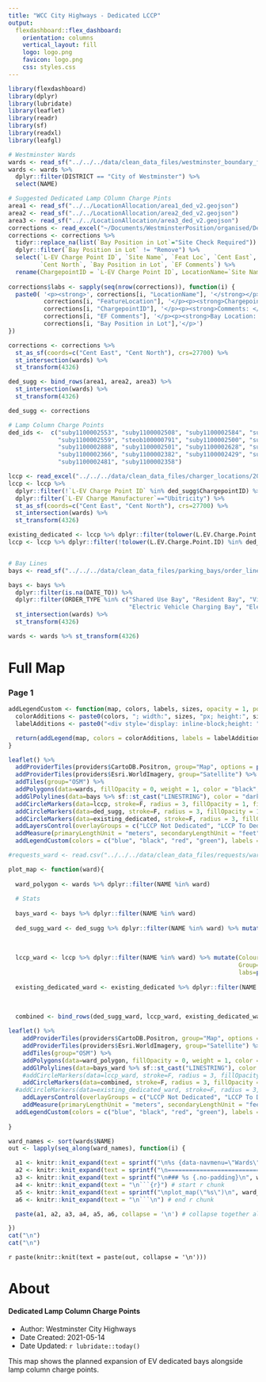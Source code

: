 ```yaml
---
title: "WCC City Highways - Dedicated LCCP"
output: 
  flexdashboard::flex_dashboard:
    orientation: columns
    vertical_layout: fill
    logo: logo.png
    favicon: logo.png
    css: styles.css
---
```


```r
library(flexdashboard)
library(dplyr)
library(lubridate)
library(leaflet)
library(readr)
library(sf)
library(readxl)
library(leafgl)
```

```r
# Westminster Wards
wards <- read_sf("../../../data/clean_data_files/westminster_boundary_files/London-wards-2018/London-wards-2018_ESRI/London_Ward.shp")
wards <- wards %>% 
  dplyr::filter(DISTRICT == "City of Westminster") %>%
  select(NAME)

# Suggested Dedicated Lamp COlumn Charge Pints
area1 <- read_sf("../../LocationAllocation/area1_ded_v2.geojson")
area2 <- read_sf("../../LocationAllocation/area2_ded_v2.geojson")
area3 <- read_sf("../../LocationAllocation/area3_ded_v2.geojson")
corrections <- read_excel("~/Documents/WestminsterPosition/organised/Dedicated_LCCP/LocationAllocation/2021 - 05 - 24 Proposed 400 Dedicated Res Bays.xlsx")
corrections <- corrections %>% 
  tidyr::replace_na(list(`Bay Position in Lot`="Site Check Required")) %>%
  dplyr::filter(`Bay Position in Lot` != "Remove") %>%
  select(`L-EV Charge Point ID`, `Site Name`, `Feat Loc`, `Cent East`, 
         `Cent North`, `Bay Position in Lot`, `EF Comments`) %>%
  rename(ChargepointID = `L-EV Charge Point ID`, LocationName=`Site Name`, FeatureLocation = `Feat Loc`)
  
corrections$labs <- sapply(seq(nrow(corrections)), function(i) {
  paste0( '<p><strong>', corrections[i, "LocationName"], '</strong></p><hr></hr><p><strong>Feature: </strong>',
          corrections[i, "FeatureLocation"], '</p><p><strong>Chargepoint ID: </strong>',
          corrections[i, "ChargepointID"], '</p><p><strong>Comments: </strong>',
          corrections[i, "EF Comments"], '</p><p><strong>Bay Location: </strong>',
          corrections[i, "Bay Position in Lot"],'</p>')
})

corrections <- corrections %>%
  st_as_sf(coords=c("Cent East", "Cent North"), crs=27700) %>%
  st_intersection(wards) %>%
  st_transform(4326)

ded_sugg <- bind_rows(area1, area2, area3) %>%
  st_intersection(wards) %>%
  st_transform(4326) 

ded_sugg <- corrections

# Lamp Column Charge Points
ded_ids <-  c("suby1100002553", "suby1100002508", "suby1100002584", "suby1100003290", "suby1100003264", "suby1100002591",
              "suby1100002559", "steob100000791", "suby1100002500", "suby1100002581", "suby1100003842", "suby1100002879",
              "suby1100002888", "suby1100002501", "suby1100002628", "suby1100002820", "suby1100002715", "suby1100002436",
              "suby1100002366", "suby1100002382", "suby1100002429", "suby1100003075", "suby1100002693", "suby1100002354",
              "suby1100002481", "suby1100002358")

lccp <- read_excel("../../../data/clean_data_files/charger_locations/2021 - 04 Electric Charge Point Master Asset List.xlsx", skip=1)
lccp <- lccp %>%
  dplyr::filter(!`L-EV Charge Point ID` %in% ded_sugg$ChargepointID) %>%
  dplyr::filter(`L-EV Charge Manufacturer`=="Ubitricity") %>%
  st_as_sf(coords=c("Cent East", "Cent North"), crs=27700) %>%
  st_intersection(wards) %>%
  st_transform(4326) 

existing_dedicated <- lccp %>% dplyr::filter(tolower(L.EV.Charge.Point.ID) %in% ded_ids)
lccp <- lccp %>% dplyr::filter(!tolower(L.EV.Charge.Point.ID) %in% ded_ids)


# Bay Lines
bays <- read_sf("../../../data/clean_data_files/parking_bays/order_lines/OrderLines.shp")

bays <- bays %>%
  dplyr::filter(is.na(DATE_TO)) %>%
  dplyr::filter(ORDER_TYPE %in% c("Shared Use Bay", "Resident Bay", "Visitor Shared Use Bay",
                                  "Electric Vehicle Charging Bay", "Electric Vehicle Resident Bay")) %>%
  st_intersection(wards) %>%
  st_transform(4326) 

wards <- wards %>% st_transform(4326)
```

Full Map {data-icon="fa-map"}
=====================================  

### Page 1 {.no-padding .no-title}

```r
addLegendCustom <- function(map, colors, labels, sizes, opacity = 1, position="bottomleft"){
  colorAdditions <- paste0(colors, "; width:", sizes, "px; height:", sizes, "px")
  labelAdditions <- paste0("<div style='display: inline-block;height: ", sizes, "px;margin-top: 4px;line-height: ", sizes, "px;'>", labels, "</div>")

  return(addLegend(map, colors = colorAdditions, labels = labelAdditions, opacity = opacity, position=position))
}

leaflet() %>%
  addProviderTiles(providers$CartoDB.Positron, group="Map", options = providerTileOptions(maxZoom = 24)) %>%
  addProviderTiles(providers$Esri.WorldImagery, group="Satellite") %>%
  addTiles(group="OSM") %>%
  addPolygons(data=wards, fillOpacity = 0, weight = 1, color = "black", opacity = 1) %>%
  addGlPolylines(data=bays %>% sf::st_cast("LINESTRING"), color = "darkgreen", weight = 0.8, group="Bay Lines") %>%
  addCircleMarkers(data=lccp, stroke=F, radius = 3, fillOpacity = 1, fillColor = "black", group="LCCP Not Dedicated", label=~paste(L.EV.Charge.Point.ID, Site.Name, Feat.Loc, sep=" : ")) %>%
  addCircleMarkers(data=ded_sugg, stroke=F, radius = 3, fillOpacity = 1, fillColor = "blue", group="LCCP To Dedicate", label=~paste(ChargepointID, LocationName, FeatureLocation, sep=" : "), popup=~labs) %>%
  addCircleMarkers(data=existing_dedicated, stroke=F, radius = 3, fillOpacity = 1, fillColor = "red", group="Existing Dedicated", label=~paste(L.EV.Charge.Point.ID, Site.Name, Feat.Loc, sep=" : ")) %>%
  addLayersControl(overlayGroups = c("LCCP Not Dedicated", "LCCP To Dedicate", "Existing Dedicated", "Bay Lines"), baseGroups = c("Map", "Satellite", "OSM"), options=layersControlOptions(collapsed = FALSE)) %>%
  addMeasure(primaryLengthUnit = "meters", secondaryLengthUnit = "feet", position="topleft") %>%
  addLegendCustom(colors = c("blue", "black", "red", "green"), labels = c("Bay To Dedicated", "Not Dedicated", "Existing Dedicated",  "Bay Lines"), sizes = c(20, 20, 20, 20)) 


```


```r
#requests_ward <- read.csv("../../../data/clean_data_files/requests/ward_summary.csv")

plot_map <- function(ward){
  
  ward_polygon <- wards %>% dplyr::filter(NAME %in% ward) 
  
  # Stats
  
  bays_ward <- bays %>% dplyr::filter(NAME %in% ward)
  
  ded_sugg_ward <- ded_sugg %>% dplyr::filter(NAME %in% ward) %>% mutate(Colour="blue", 
                                                                         Group="LCCP To Dedicate",
                                                                         labs=paste(ChargepointID, LocationName, FeatureLocation, sep=" : "))
  
  lccp_ward <- lccp %>% dplyr::filter(NAME %in% ward) %>% mutate(Colour="black", 
                                                                 Group="LCCP Not Dedicated",
                                                                 labs=paste(L.EV.Charge.Point.ID, Site.Name, Feat.Loc, sep=" : "))
  
  existing_dedicated_ward <- existing_dedicated %>% dplyr::filter(NAME %in% ward) %>% mutate(Colour="red", 
                                                                                             Group="Existing Dedicated",
                                                                                             labs=paste(L.EV.Charge.Point.ID, Site.Name, Feat.Loc, sep=" : "))

  combined <- bind_rows(ded_sugg_ward, lccp_ward, existing_dedicated_ward)
  
leaflet() %>%
    addProviderTiles(providers$CartoDB.Positron, group="Map", options = providerTileOptions(maxZoom = 24)) %>%
    addProviderTiles(providers$Esri.WorldImagery, group="Satellite") %>%
    addTiles(group="OSM") %>%
    addPolygons(data=ward_polygon, fillOpacity = 0, weight = 1, color = "black", opacity = 1) %>%
    addGlPolylines(data=bays_ward %>% sf::st_cast("LINESTRING"), color = "darkgreen", weight = 0.8, group="Bay Lines") %>%
    #addCircleMarkers(data=lccp_ward, stroke=F, radius = 3, fillOpacity = 1, fillColor = "black", group="LCCP Not Dedicated", label=~paste(L.EV.Charge.Point.ID, Site.Name, Feat.Loc, sep=" : ")) %>%
    addCircleMarkers(data=combined, stroke=F, radius = 3, fillOpacity = 1, fillColor = ~Colour, group=~Group, label=~labs) %>%
  #addCircleMarkers(data=existing_dedicated_ward, stroke=F, radius = 3, fillOpacity = 1, fillColor = "red", group="Existing Dedicated", label=~paste(L.EV.Charge.Point.ID, Site.Name, Feat.Loc, sep=" : ")) %>%
    addLayersControl(overlayGroups = c("LCCP Not Dedicated", "LCCP To Dedicate", "Existing Dedicated", "Bay Lines"), baseGroups = c("Map", "Satellite", "OSM"), options=layersControlOptions(collapsed = FALSE)) %>%
    addMeasure(primaryLengthUnit = "meters", secondaryLengthUnit = "feet", position="topleft") %>%
  addLegendCustom(colors = c("blue", "black", "red", "green"), labels = c("Bay To Dedicated", "Not Dedicated", "Existing Dedicated",  "Bay Lines"), sizes = c(15, 15, 15, 15), position="bottomleft") 
      
}


```


```r
ward_names <- sort(wards$NAME)
out <- lapply(seq_along(ward_names), function(i) {

  a1 <- knitr::knit_expand(text = sprintf("\n%s {data-navmenu=\"Wards\" data-icon=\"fa-bars\"}", ward_names[[i]])) # tab header, auto extracts names of `hcs`
  a2 <- knitr::knit_expand(text = sprintf("\n=====================================\n"))
  a3 <- knitr::knit_expand(text = sprintf("\n### %s {.no-padding}\n", ward_names[[i]]))
  a4 <- knitr::knit_expand(text = "\n```{r}") # start r chunk
  a5 <- knitr::knit_expand(text = sprintf("\nplot_map(\"%s\")\n", ward_names[[i]])) # extract graphs by "writing" out `hcs[[1]]`, `hcs[[2]]` etc. to be rendered later
  a6 <- knitr::knit_expand(text = "\n```\n") # end r chunk

  paste(a1, a2, a3, a4, a5, a6, collapse = '\n') # collapse together all lines with newline separator

})
cat("\n")
cat("\n")
```

`r paste(knitr::knit(text = paste(out, collapse = '\n')))`

About {data-icon="fa-bars"}
===================================== 

#### Dedicated Lamp Column Charge Points

* Author: Westminster City Highways
* Date Created: 2021-05-14
* Date Updated: `r lubridate::today()`

<!-- Description of Report -->

This map shows the planned expansion of EV dedicated bays alongside lamp column charge points.
